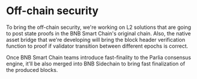 # Off-chain security

To bring the off-chain security, we're working on L2 solutions that are going to post state proofs in the BNB Smart Chain's original chain.
Also, the native asset bridge that we're developing will bring the block header verification function to proof if validator transition between different epochs is correct.

Once BNB Smart Chain teams introduce fast-finality to the Parlia consensus engine, it'll be also merged into BNB Sidechain to bring fast finalization of the produced blocks.